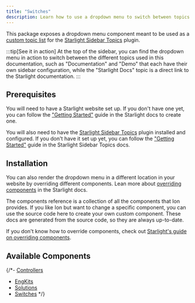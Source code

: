 ```yaml
---
title: "Switches"
description: Learn how to use a dropdown menu to switch between topics in your Starlight website.
---
```


This package exposes a dropdown menu component meant to be used as a [custom topic list](https://starlight-sidebar-topics.netlify.app/docs/guides/custom-topic-list/) for the [Starlight Sidebar Topics](https://starlight-sidebar-topics.netlify.app/) plugin.

:::tip[See it in action]
At the top of the sidebar, you can find the dropdown menu in action to switch between the different topics used in this documentation, such as "Documentation" and "Demo" that each have their own sidebar configuration, while the "Starlight Docs" topic is a direct link to the Starlight documentation.
:::

## Prerequisites

You will need to have a Starlight website set up.
If you don't have one yet, you can follow the ["Getting Started"](https://starlight.astro.build/getting-started) guide in the Starlight docs to create one.

You will also need to have the [Starlight Sidebar Topics](https://starlight-sidebar-topics.netlify.app/) plugin installed and configured.
If you don't have it set up yet, you can follow the ["Getting Started"](https://starlight-sidebar-topics.netlify.app/getting-started) guide in the Starlight Sidebar Topics docs.

## Installation



You can also render the dropdown menu in a different location in your website by overriding different components.
Lean more about [overriding components](https://starlight.astro.build/guides/overriding-components/) in the Starlight docs.

The components reference is a collection of all the components that Ion provides. If you like Ion but want to change a specific component, you can use the source code here to create your own custom component. These docs are generated from the source code, so they are always up-to-date. 

If you don't know how to override components, check out [Starlight's guide on overriding components](https://starlight.astro.build/guides/overriding-components/).

## Available Components

{/*- [Controllers](/docs/Products/controllers/)
- [EngKits](/docs/Products/engkits/)
- [Solutions](/docs/Products/solutions/)
- [Switches](/docs/Products/switches/) */}
